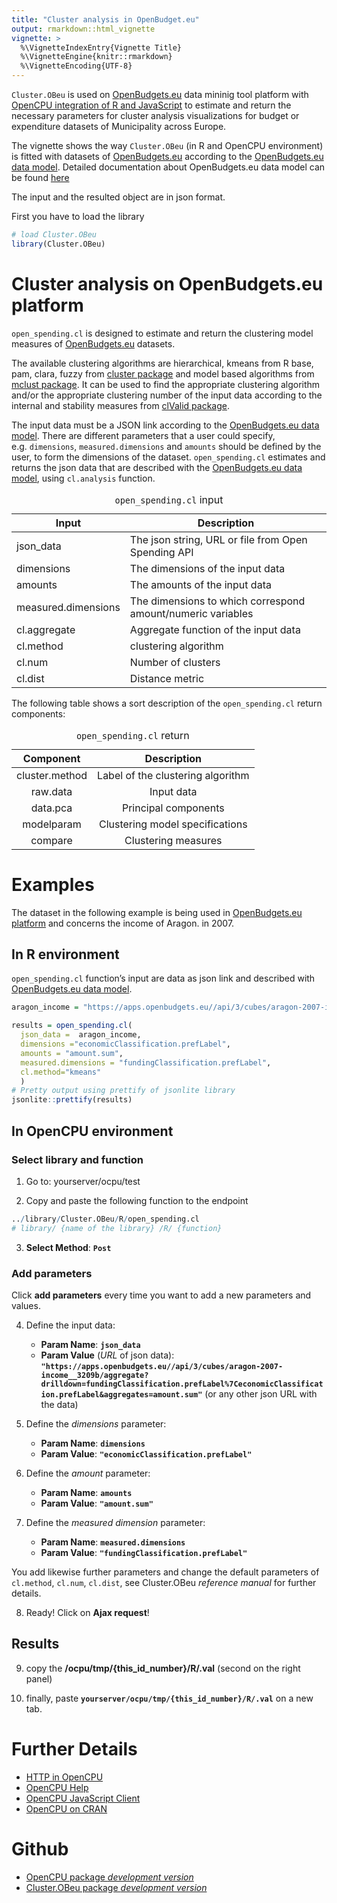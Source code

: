 ```yaml
---
title: "Cluster analysis in OpenBudget.eu"
output: rmarkdown::html_vignette
vignette: >
  %\VignetteIndexEntry{Vignette Title}
  %\VignetteEngine{knitr::rmarkdown}
  %\VignetteEncoding{UTF-8}
---
```


`Cluster.OBeu` is used on [OpenBudgets.eu](http://openbudgets.eu/tools/) data mininig tool platform with [OpenCPU integration of R and JavaScript](https://www.opencpu.org/) to estimate and return the necessary parameters for cluster analysis visualizations for budget or expenditure datasets of Municipality across Europe.

The vignette shows the way `Cluster.OBeu` (in R and OpenCPU environment) is fitted with datasets of [OpenBudgets.eu](http://openbudgets.eu) according to the [OpenBudgets.eu data model](https://github.com/openbudgets/data-model). Detailed documentation about OpenBudgets.eu data model can be found [here](http://openbudgets.eu/assets/deliverables/D1.4.pdf)

The input and the resulted object are in json format.

First you have to load the library
```r
# load Cluster.OBeu
library(Cluster.OBeu)
```

# Cluster analysis on OpenBudgets.eu platform

`open_spending.cl` is designed to estimate and return the clustering model measures of [OpenBudgets.eu](http://openbudgets.eu/) datasets.

The available clustering algorithms are hierarchical, kmeans from R base, pam, clara, fuzzy from [cluster package](https://CRAN.R-project.org/package=cluster) and model based algorithms from [mclust package](https://CRAN.R-project.org/package=mclust). It can be used to find the appropriate clustering algorithm and/or the appropriate clustering number of the input data according to the internal and stability measures from [clValid package](https://CRAN.R-project.org/package=clValid).

The input data must be a JSON link according to the [OpenBudgets.eu data model](https://github.com/openbudgets/data-model). There are different parameters that a user could specify, e.g. `dimensions`, `measured.dimensions` and `amounts` should be defined by the user, to form the dimensions of the dataset. `open_spending.cl` estimates and returns the json data that are described with the [OpenBudgets.eu data model](https://github.com/openbudgets/data-model), using `cl.analysis` function.

+--------------------+-------------------------------------------------------------+
| Input              | Description                                                 |
+====================+=============================================================+
| json_data          | The json string, URL or file from Open Spending API         |
+--------------------+-------------------------------------------------------------+
| dimensions         | The dimensions of the input data                            |
+--------------------+-------------------------------------------------------------+
| amounts            | The amounts of the input data                               |
+--------------------+-------------------------------------------------------------+
| measured.dimensions| The dimensions to which correspond amount/numeric variables |
+--------------------+-------------------------------------------------------------+
| cl.aggregate       | Aggregate function of the input data                        |
+--------------------+-------------------------------------------------------------+
| cl.method          | clustering algorithm                                        |
+--------------------+-------------------------------------------------------------+
| cl.num             | Number of clusters                                          |
+--------------------+-------------------------------------------------------------+
| cl.dist            | Distance metric                                             |
+--------------------+-------------------------------------------------------------+

Table: `open_spending.cl` input 


The following table shows a sort description of the `open_spending.cl` return components:

| Component      | Description                        |
| :------------: | :--------------------------------: |
| cluster.method | Label of the clustering algorithm  |
| raw.data       | Input data                         |
| data.pca       | Principal components               |
| modelparam     | Clustering model specifications    |
| compare        | Clustering measures                |

Table: `open_spending.cl` return

# Examples

The dataset in the following example is being used in [OpenBudgets.eu platform](http://apps.openbudgets.eu/) and concerns the income of Aragon. in 2007.

## In R environment

`open_spending.cl` function's input are data as json link and described with [OpenBudgets.eu data model](https://github.com/openbudgets/data-model).

```r
aragon_income = "https://apps.openbudgets.eu//api/3/cubes/aragon-2007-income__3209b/aggregate?drilldown=fundingClassification.prefLabel%7CeconomicClassification.prefLabel&aggregates=amount.sum"
```

```r
results = open_spending.cl(
  json_data =  aragon_income, 
  dimensions ="economicClassification.prefLabel",
  amounts = "amount.sum",
  measured.dimensions = "fundingClassification.prefLabel",
  cl.method="kmeans" 
  )
# Pretty output using prettify of jsonlite library
jsonlite::prettify(results)
```

## In OpenCPU environment

### Select library and function

1. Go to: yourserver/ocpu/test

2. Copy and paste the following function to the endpoint 
```r
../library/Cluster.OBeu/R/open_spending.cl
# library/ {name of the library} /R/ {function}
```

3. **Select Method**: **`Post`**

### Add parameters 

Click **add parameters** every time you want to add a new parameters and values.

4. Define the input data:

    - **Param Name**: **`json_data`**
    - **Param Value** (*URL* of json data): **`"https://apps.openbudgets.eu//api/3/cubes/aragon-2007-income__3209b/aggregate?drilldown=fundingClassification.prefLabel%7CeconomicClassification.prefLabel&aggregates=amount.sum"`** 
    (or any other json URL with the data)

5. Define the *dimensions* parameter:

    - **Param Name**: **`dimensions`**
    - **Param Value**: **`"economicClassification.prefLabel"`**


6. Define the *amount* parameter:

    - **Param Name**: **`amounts`**
    - **Param Value**: **`"amount.sum"`**

7. Define the *measured dimension* parameter:

    - **Param Name**: **`measured.dimensions`**
    - **Param Value**: **`"fundingClassification.prefLabel"`**


You add likewise further parameters and change the default parameters of `cl.method`, `cl.num`, `cl.dist`, see Cluster.OBeu *reference manual* for further details.


8. Ready! Click on **Ajax request**!

## Results

9. copy the **/ocpu/tmp/{this_id_number}/R/.val** (second on the right panel)

10. finally, paste **`yourserver/ocpu/tmp/{this_id_number}/R/.val`** on a new tab.


# Further Details

+ [HTTP in OpenCPU](https://www.opencpu.org/api.html)
+ [OpenCPU Help](https://www.opencpu.org/help.html)
+ [OpenCPU JavaScript Client](https://www.opencpu.org/jslib.html)
+ [OpenCPU on CRAN](https://cran.r-project.org/package=opencpu)

# Github
+ [OpenCPU package *development version*](https://github.com/opencpu/opencpu)
+ [Cluster.OBeu package *development version*](https://github.com/okgreece/Cluster.OBeu)

